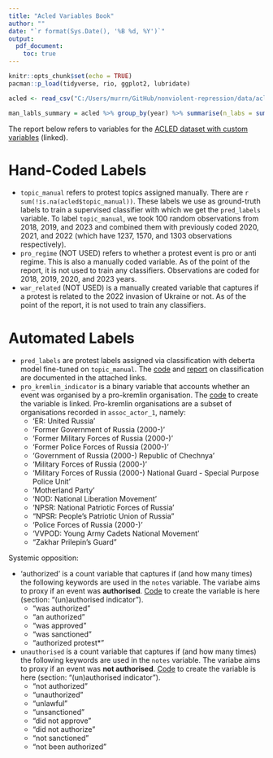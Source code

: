 ```yaml
---
title: "Acled Variables Book"
author: ""
date: "`r format(Sys.Date(), '%B %d, %Y')`"
output: 
  pdf_document:
    toc: true
---
```


```r
knitr::opts_chunk$set(echo = TRUE)
pacman::p_load(tidyverse, rio, ggplot2, lubridate)

acled <- read_csv("C:/Users/murrn/GitHub/nonviolent-repression/data/acled_processed_data/acled_deberta_preds_05_02_2024.csv")

man_labls_summary = acled %>% group_by(year) %>% summarise(n_labs = sum(!is.na(topic_manual)))
```

The report below refers to variables for the [ACLED dataset with custom variables](https://github.com/antndlcrx/nonviolent-repression/blob/main/data/acled_processed_data/acled_deberta_preds_05_02_2024.csv) (linked).

# Hand-Coded Labels

- `topic_manual` refers to protest topics assigned manually. There are `r sum(!is.na(acled$topic_manual))`. These labels we use as ground-truth labels to train a supervised classifier with which we get the `pred_labels` variable. To label `topic_manual`, we took 100 random observations from 2018, 2019, and 2023 and combined them with previously coded 2020, 2021, and 2022 (which have 1237, 1570, and 1303 observations respectively).
- `pro_regime` (NOT USED) refers to whether a protest event is pro or anti regime. This is also a manually coded variable. As of the point of the report, it is not used to train any classifiers. Observations are coded for 2018, 2019, 2020, and 2023 years.
- `war_related` (NOT USED) is a manually created variable that captures if a protest is related to the 2022 invasion of Ukraine or not. As of the point of the report, it is not used to train any classifiers.

# Automated Labels

- `pred_labels` are protest labels assigned via classification with deberta model fine-tuned on `topic_manual`. The [code](https://github.com/antndlcrx/nonviolent-repression/blob/main/code/acled/protest_type_classification_deberta.py) and [report](https://github.com/antndlcrx/nonviolent-repression/blob/main/deberta_report_06_02.pdf) on classification are documented in the attached links. 
- `pro_kremlin_indicator` is a binary variable that accounts whether an event was organised by a pro-kremlin organisation. The [code](https://github.com/antndlcrx/nonviolent-repression/blob/main/code/acled/acled_pro_kremlin_indicator.py) to create the variable is linked. Pro-kremlin organisations are a subset of organisations recorded in `assoc_actor_1`, namely: 
  - 'ER: United Russia'
  - 'Former Government of Russia (2000-)'
  - 'Former Military Forces of Russia (2000-)'
  - 'Former Police Forces of Russia (2000-)'
  - 'Government of Russia (2000-) Republic of Chechnya'
  - 'Military Forces of Russia (2000-)'
  - 'Military Forces of Russia (2000-) National Guard - Special Purpose Police Unit'
  - 'Motherland Party'
  - 'NOD: National Liberation Movement'
  - 'NPSR: National Patriotic Forces of Russia'
  - "NPSR: People's Patriotic Union of Russia"
  - 'Police Forces of Russia (2000-)'
  - 'VVPOD: Young Army Cadets National Movement'
  - "Zakhar Prilepin's Guard"
  
Systemic opposition: 


- 'authorized' is a count variable that captures if (and how many times) the following keywords are used in the `notes` variable. The variabe aims to proxy if an event was **authorised**. [Code](https://github.com/antndlcrx/nonviolent-repression/blob/main/code/acled/acled_protest_auth_elections.R) to create the variable is here (section: "(un)authorised indicator").
  - "was authorized"
  - "an authorized"
  - "was approved"
  - "was sanctioned"
  - "authorized protest*"
  
- `unauthorised` is a count variable that captures if (and how many times) the following keywords are used in the `notes` variable. The variabe aims to proxy if an event was **not authorised**. [Code](https://github.com/antndlcrx/nonviolent-repression/blob/main/code/acled/acled_protest_auth_elections.R) to create the variable is here (section: "(un)authorised indicator"). 
  - "not authorized"
  - "unauthorized"
  - "unlawful"
  - "unsanctioned"
  - "did not approve"
  - "did not authorize"
  - "not sanctioned"
  - "not been authorized"